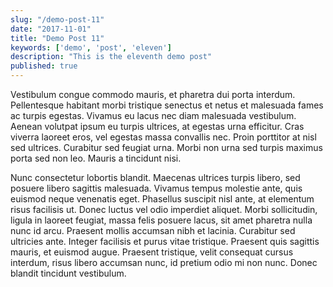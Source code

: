 ```yaml
---
slug: "/demo-post-11"
date: "2017-11-01"
title: "Demo Post 11"
keywords: ['demo', 'post', 'eleven']
description: "This is the eleventh demo post"
published: true
---
```


Vestibulum congue commodo mauris, et pharetra dui porta interdum. Pellentesque habitant morbi tristique senectus et netus et malesuada fames ac turpis egestas. Vivamus eu lacus nec diam malesuada vestibulum. Aenean volutpat ipsum eu turpis ultrices, at egestas urna efficitur. Cras viverra laoreet eros, vel egestas massa convallis nec. Proin porttitor at nisl sed ultrices. Curabitur sed feugiat urna. Morbi non urna sed turpis maximus porta sed non leo. Mauris a tincidunt nisi.

Nunc consectetur lobortis blandit. Maecenas ultrices turpis libero, sed posuere libero sagittis malesuada. Vivamus tempus molestie ante, quis euismod neque venenatis eget. Phasellus suscipit nisl ante, at elementum risus facilisis ut. Donec luctus vel odio imperdiet aliquet. Morbi sollicitudin, ligula in laoreet feugiat, massa felis posuere lacus, sit amet pharetra nulla nunc id arcu. Praesent mollis accumsan nibh et lacinia. Curabitur sed ultricies ante. Integer facilisis et purus vitae tristique. Praesent quis sagittis mauris, et euismod augue. Praesent tristique, velit consequat cursus interdum, risus libero accumsan nunc, id pretium odio mi non nunc. Donec blandit tincidunt vestibulum.



